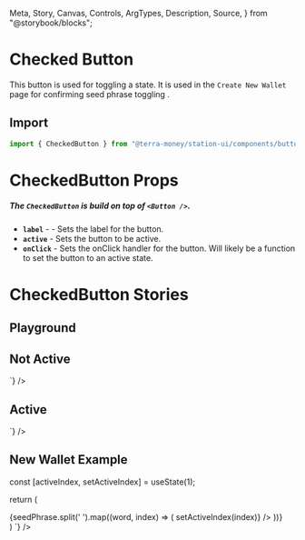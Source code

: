   Meta,
  Story,
  Canvas,
  Controls,
  ArgTypes,
  Description,
  Source,
} from "@storybook/blocks";

<Meta title="Components/Buttons/Checked" />

# Checked Button

This button is used for toggling a state. It is used in the `Create New Wallet` page for confirming seed phrase toggling .

## Import

```jsx
import { CheckedButton } from "@terra-money/station-ui/components/buttons";
```

# CheckedButton Props

##### The `CheckedButton` is build on top of `<Button />`.

- **`label`** - <RequiredText /> - Sets the label for the button.
- **`active`** - Sets the button to be active.
- **`onClick`** - Sets the onClick handler for the button. Will likely be a function to set the button to an active state.

# CheckedButton Stories

## Playground

<div className="story_with_source_below">
  <Canvas of={CheckedButtonStories.Playground} />
  <Controls of={CheckedButtonStories.Playground} />
</div>

## Not Active

<div className="story_with_source_below">
  <Canvas of={CheckedButtonStories.NotActive} />
  <Source
    code={`
    <CheckedButton
  label={'Button'}
/>
  `}
  />
</div>

## Active

<div className="story_with_source_below">
  <Canvas of={CheckedButtonStories.Active} />
  <Source
    code={`
    <CheckedButton
  label={'Button'}
  active={true}
/>
  `}
  />
</div>

## New Wallet Example

<div className='story_with_source_below'>
  <Canvas of={CheckedButtonStories.NewWalletExample} />
  <Source code={`
    const seedPhrase = 'these are some words that make';

const [activeIndex, setActiveIndex] = useState(1);

return (

<div style={{ width: '342px', display: 'flex', gap: '8px', flexWrap: 'wrap' }}>
{seedPhrase.split(' ').map((word, index) => (
<CheckedButton
key={index}
active={activeIndex === index}
label={word}
onClick={() => setActiveIndex(index)}
/>
))}

  </div>
)
  `} />
</div>
